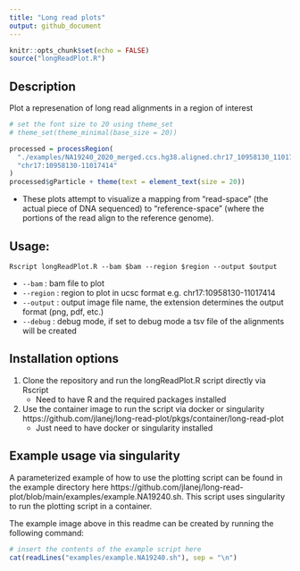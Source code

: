 ```yaml
---
title: "Long read plots"
output: github_document
---
```


```r
knitr::opts_chunk$set(echo = FALSE)
source("longReadPlot.R")
```

## Description

Plot a represenation of long read alignments in a region of interest

```r
# set the font size to 20 using theme_set
# theme_set(theme_minimal(base_size = 20))

processed = processRegion(
  "./examples/NA19240_2020_merged.ccs.hg38.aligned.chr17_10958130_11017414.bam",
  "chr17:10958130-11017414"
)
processed$gParticle + theme(text = element_text(size = 20))

```


- These plots attempt to visualize a mapping from "read-space" (the actual piece of DNA sequenced) to "reference-space" (where the portions of the read align to the reference genome).

## Usage:


`Rscript longReadPlot.R --bam $bam --region $region --output $output`

- `--bam` : bam file to plot
- `--region` : region to plot in ucsc format e.g. chr17:10958130-11017414
- `--output` : output image file name, the extension determines the output format (png, pdf, etc.)
- `--debug` : debug mode, if set to debug mode a tsv file of the alignments will be created

## Installation options

1. Clone the repository and run the longReadPlot.R  script directly via Rscript
    - Need to have R and the required packages installed
2. Use the container image to run the script via docker or singularity https://github.com/jlanej/long-read-plot/pkgs/container/long-read-plot 
    - Just need to have docker or singularity installed


## Example usage via singularity

A parameterized example of how to use the plotting script can be found in the example directory here https://github.com/jlanej/long-read-plot/blob/main/examples/example.NA19240.sh. This script uses singularity to run the plotting script in a container. 

The example image above in this readme can be created by running the following command:


```r

# insert the contents of the example script here
cat(readLines("examples/example.NA19240.sh"), sep = "\n")


```


